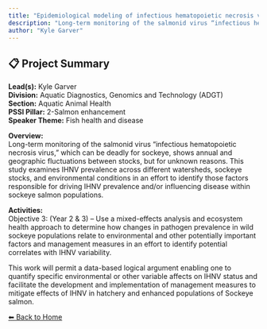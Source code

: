 ---
title: "Epidemiological modeling of infectious hematopoietic necrosis virus in Sockeye salmon"
description: "Long-term monitoring of the salmonid virus “infectious hematopoietic necrosis virus,” which can be deadly for sockeye, shows annual and geographic fluctuations between stocks, but for unknown reasons. This study examines IHNV prevalence across different watersheds, sockeye stocks, and environmental conditions in an effort to identify those factors responsible for driving IHNV prevalence and/or influencing disease within sockeye salmon populations."
author: "Kyle Garver"
---

## 📋 Project Summary

**Lead(s):** Kyle Garver  
**Division:** Aquatic Diagnostics, Genomics and Technology (ADGT)  
**Section:** Aquatic Animal Health  
**PSSI Pillar:** 2-Salmon enhancement  
**Speaker Theme:** Fish health and disease  

**Overview:**  
Long-term monitoring of the salmonid virus “infectious hematopoietic necrosis virus,” which can be deadly for sockeye, shows annual and geographic fluctuations between stocks, but for unknown reasons. This study examines IHNV prevalence across different watersheds, sockeye stocks, and environmental conditions in an effort to identify those factors responsible for driving IHNV prevalence and/or influencing disease within sockeye salmon populations.   

**Activities:**  
Objective 3: (Year 2 & 3) – Use a mixed-effects analysis and ecosystem health approach to determine how changes in pathogen prevalence in wild sockeye populations relate to environmental and other potentially important factors and management measures in an effort to identify potential correlates with IHNV variability.

This work will permit a data-based logical argument enabling one to quantify specific environmental or other variable affects on IHNV status and facilitate the development and implementation of management measures to mitigate effects of IHNV in hatchery and enhanced populations of Sockeye salmon.

[⬅ Back to Home](../index.qmd)

